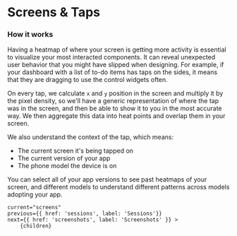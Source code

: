 
# Screens & Taps

### How it works

Having a heatmap of where your screen is getting more activity is essential to visualize your most interacted components.
It can reveal unexpected user behavior that you might have slipped when designing.
For example, if your dashboard with a list of to-do items has taps on the sides, it means that they are dragging to use the control widgets often.

On every tap, we calculate `x` and `y` position in the screen and multiply it by the pixel density, so we'll have a generic representation of where
the tap was in the screen, and then be able to show it to you in the most accurate way.
We then aggregate this data into heat points and overlap them in your screen.

We also understand the context of the tap, which means:
- The current screen it's being tapped on
- The current version of your app
- The phone model the device is on

You can select all of your app versions to see past heatmaps of your screen, and different models to understand different patterns across models adopting your app.

<DocImage src="/docs/screens.png" width="990" height="702"/>

    current="screens"
    previous={{ href: 'sessions', label: 'Sessions'}}
    next={{ href: 'screenshots', label: 'Screenshots' }} >
        {children}
</DocLayout>
